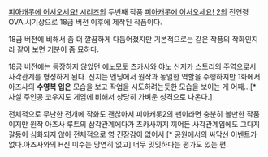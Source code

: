 [[피아캐롯에 어서오세요! 시리즈]]의 두번째 작품 [[피아캐롯에 어서오세요! 2]]의 전연령 OVA.시기상으로 18금 버전 이후에 제작된 작품이다.

18금 버전에 비해서 좀 더 깔끔하게 다듬어졌지만 기본적으로는 같은 작풍의 작화인지라 같이 보면 기분이 좀 묘하다.

18금 버전에는 등장하지 않았던 [[에노모토 츠카사]]와 [[야노 신지]]가 스토리의 주역으로서 사각관계를 형성하게 된다. 신지는 엔딩에서 원작과 동일한 역할을 수행하지만 1화에서 아즈사의 '''수영복 입은''' 모습을 보고 작업을 시도하려는듯한 모습을 보이는 게 어째...[* 사실 주인공 코우지도 게임에 비해서 상당히 가벼운 성격으로 나온다.]

전체적으로 무난한 전개에 작화도 괜찮아서 피아캐롯2의 팬이라면 충분히 볼만한 작품이지만 원작 아즈사 루트의 삼각관계에다가 츠카사까지 끼어든 사각관계임에도 그다지 갈등이 심화되지 않아 전체적으로 영 긴장감이 없어서 [* 공원에서의 싸닥선 이벤트가 없다.아즈사와의 H신 미수는 당연히 없고] 너무 밋밋하다는 평가도 있는 편.

